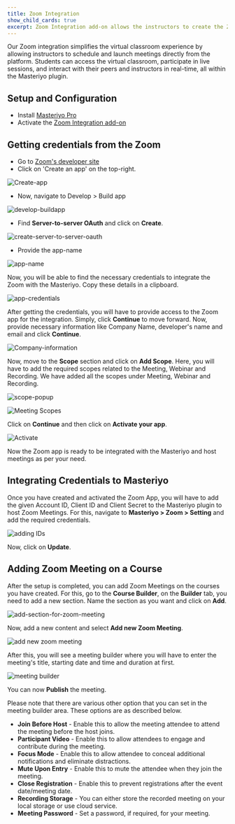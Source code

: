 ```yaml
---
title: Zoom Integration
show_child_cards: true
excerpt: Zoom Integration add-on allows the instructors to create the Zoom class sessions for the courses they create.
---
```


Our Zoom integration simplifies the virtual classroom experience by allowing instructors to schedule and launch meetings directly from the platform. Students can access the virtual classroom, participate in live sessions, and interact with their peers and instructors in real-time, all within the Masteriyo plugin.

## Setup and Configuration

- Install [Masteriyo Pro](https://docs.masteriyo.com/getting-started/installation#installing-masteriyo-lms-pro-version)
- Activate the [Zoom Integration add-on](https://docs.masteriyo.com/premium-addons/activate-masteriyo-premium-addons)

## Getting credentials from the Zoom

- Go to [Zoom's developer site](https://developers.zoom.us/)
- Click on 'Create an app' on the top-right.

![Create-app](https://user-images.githubusercontent.com/75772539/232379469-df0ee7c7-4576-4990-9fca-ea2dc567f347.png)

- Now, navigate to Develop > Build app

![develop-buildapp](https://user-images.githubusercontent.com/75772539/232448447-6785d6f8-b652-4789-b6bf-1f7f828498c4.png)

- Find **Server-to-server OAuth** and click on **Create**.

![create-server-to-server-oauth](https://user-images.githubusercontent.com/75772539/232448918-2a046e7c-d04a-4927-b1ff-0f9831229d8d.png)

- Provide the app-name

![app-name](https://user-images.githubusercontent.com/75772539/232449506-fbd4a6be-2835-4f19-8dec-8a0b83d2d671.png)

Now, you will be able to find the necessary credentials to integrate the Zoom with the Masteriyo. Copy these details in a clipboard.

![app-credentials](https://user-images.githubusercontent.com/75772539/232450020-b3e8a4d1-615b-4935-8b24-d6371c53b07e.png)

After getting the credentials, you will have to provide access to the Zoom app for the integration. Simply, click **Continue** to move forward. Now, provide necessary information like Company Name, developer's name and email and click **Continue**.

![Company-information](https://user-images.githubusercontent.com/75772539/232668655-62f6b551-5859-4542-a149-d2f499ddd545.png)

Now, move to the **Scope** section and click on **Add Scope**. Here, you will have to add the required scopes related to the Meeting, Webinar and Recording. We have added all the scopes under Meeting, Webinar and Recording.

![scope-popup](https://user-images.githubusercontent.com/75772539/232690034-b1fcc43e-a065-4ed1-8c33-003c9213dbc5.png)

![Meeting Scopes](https://user-images.githubusercontent.com/75772539/232669078-bea5d869-db81-4b57-bd84-8bab104861c3.png)

Click on **Continue** and then click on **Activate your app**.

![Activate](https://user-images.githubusercontent.com/75772539/232669143-e320fad6-e098-442f-b303-1d5ae500fee7.png)

Now the Zoom app is ready to be integrated with the Masteriyo and host meetings as per your need.

## Integrating Credentials to Masteriyo

Once you have created and activated the Zoom App, you will have to add the given Account ID, Client ID and Client Secret to the Masteriyo plugin to host Zoom Meetings. For this, navigate to **Masteriyo > Zoom > Setting** and add the required credentials.

![adding IDs](https://user-images.githubusercontent.com/75772539/232670723-e77aa0d9-6688-4f1b-ace8-fa26872908c7.png)

Now, click on **Update**.

## Adding Zoom Meeting on a Course

After the setup is completed, you can add Zoom Meetings on the courses you have created. For this, go to the **Course Builder**, on the **Builder** tab, you need to add a new section. Name the section as you want and click on **Add**.

![add-section-for-zoom-meeting](https://user-images.githubusercontent.com/75772539/232671658-37a64ecb-deb5-4e3c-8ec8-b2a9f9081c70.png)

Now, add a new content and select **Add new Zoom Meeting**.

![add new zoom meeting](https://user-images.githubusercontent.com/75772539/232671996-35d942df-4836-4984-af85-8a72705da493.png)

After this, you will see a meeting builder where you will have to enter the meeting's title, starting date and time and duration at first.

![meeting builder](https://user-images.githubusercontent.com/75772539/232672295-6ef49c1d-263e-4b60-b54a-d3da7be997c2.png)

You can now **Publish** the meeting.

Please note that there are various other option that you can set in the meeting builder area. These options are as described below.

- **Join Before Host** - Enable this to allow the meeting attendee to attend the meeting before the host joins.
- **Participant Video** - Enable this to allow attendees to engage and contribute during the meeting.
- **Focus Mode** - Enable this to allow attendee to conceal additional notifications and eliminate distractions.
- **Mute Upon Entry** - Enable this to mute the attendee when they join the meeting.
- **Close Registration** - Enable this to prevent registrations after the event date/meeting date.
- **Recording Storage** - You can either store the recorded meeting on your local storage or use cloud service.
- **Meeting Password** - Set a password, if required, for your meeting.
